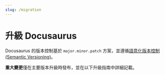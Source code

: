 ```yaml
---
slug: /migration
---
```


# 升級 Docusaurus

Docusaurus 的版本控制基於 `major.minor.patch` 方案，並遵循[語意化版本控制 (Semantic Versioning)](https://semver.org/)。

**重大變更**僅在主要版本升級時發布，並在以下升級指南中詳細記載。


<DocCardList />